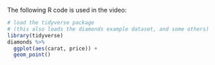 The following R code is used in the video:

```r
# load the tidyverse package
# (this also loads the diamonds example dataset, and some others)
library(tidyverse)
diamonds %>%
  ggplot(aes(carat, price)) +
  geom_point()
```
